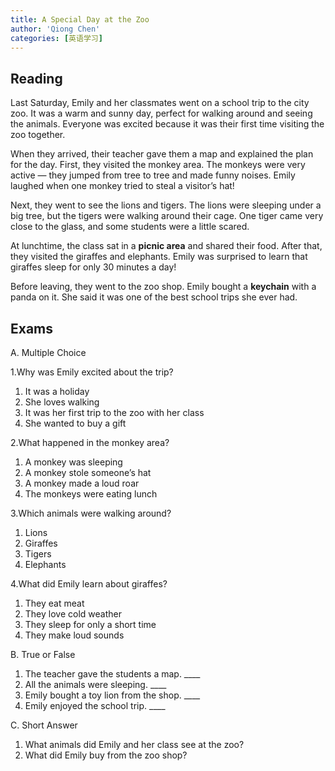 ```yaml
---
title: A Special Day at the Zoo
author: 'Qiong Chen'
categories: [英语学习]
---
```


## Reading

Last Saturday, Emily and her classmates went on a school trip to the city zoo. It was a warm and sunny day, perfect for walking around and seeing the animals. Everyone was excited because it was their first time visiting the zoo together.

When they arrived, their teacher gave them a map and explained the plan for the day. First, they visited the monkey area. The monkeys were very active — they jumped from tree to tree and made funny noises. Emily laughed when one monkey tried to steal a visitor’s hat!

Next, they went to see the lions and tigers. The lions were sleeping under a big tree, but the tigers were walking around their cage. One tiger came very close to the glass, and some students were a little scared.

At lunchtime, the class sat in a **picnic area** and shared their food. After that, they visited the giraffes and elephants. Emily was surprised to learn that giraffes sleep for only 30 minutes a day!

Before leaving, they went to the zoo shop. Emily bought a **keychain** with a panda on it. She said it was one of the best school trips she ever had.

## Exams

A. Multiple Choice

1.Why was Emily excited about the trip?

1. It was a holiday
2. She loves walking
3. It was her first trip to the zoo with her class
4. She wanted to buy a gift

2.What happened in the monkey area?

1. A monkey was sleeping
2. A monkey stole someone’s hat
3. A monkey made a loud roar
4. The monkeys were eating lunch

3.Which animals were walking around?

1. Lions
2. Giraffes
3. Tigers
4. Elephants

4.What did Emily learn about giraffes?

1. They eat meat
2. They love cold weather
3. They sleep for only a short time
4. They make loud sounds

B. True or False

1. The teacher gave the students a map. ____
2. All the animals were sleeping. ____
3. Emily bought a toy lion from the shop. ____
4. Emily enjoyed the school trip. ____

C. Short Answer

1. What animals did Emily and her class see at the zoo?
2. What did Emily buy from the zoo shop?

